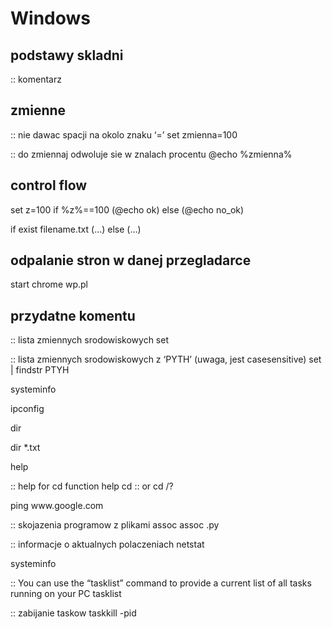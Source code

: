 
# Windows


## podstawy skladni
:: komentarz


## zmienne

:: nie dawac spacji na okolo znaku '='
set zmienna=100

:: do zmiennaj odwoluje sie w znalach procentu
@echo %zmienna%


## control flow
set z=100
if %z%==100 (@echo ok) else (@echo no_ok)

if exist filename.txt (...) else (...)


## odpalanie stron w danej przegladarce
start chrome wp.pl



## przydatne komentu

:: lista zmiennych srodowiskowych
set 

:: lista zmiennych srodowiskowych z 'PYTH' (uwaga, jest casesensitive)
set | findstr PTYH

systeminfo

ipconfig

dir

dir *.txt

help

:: help for cd function
help cd
:: or
cd /?

ping www.google.com

:: skojazenia programow z plikami
assoc
assoc .py


:: informacje o aktualnych polaczeniach 
netstat



systeminfo


:: You can use the “tasklist” command to provide a current list of all tasks running on your PC
tasklist

:: zabijanie taskow
taskkill -pid <numer na taklis-cie>







